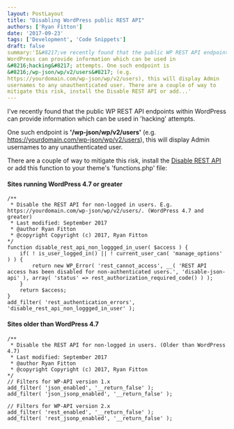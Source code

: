 ```yaml
---
layout: PostLayout
title: "Disabling WordPress public REST API"
authors: ['Ryan Fitton']
date: '2017-09-23'
tags: ['Development', 'Code Snippets']
draft: false
summary:'I&#8217;ve recently found that the public WP REST API endpoints within
WordPress can provide information which can be used in
&#8216;hacking&#8217; attempts. One such endpoint is
&#8216;/wp-json/wp/v2/users&#8217; (e.g.
https://yourdomain.com/wp-json/wp/v2/users), this will display Admin
usernames to any unauthenticated user. There are a couple of way to
mitigate this risk, install the Disable REST API or add...'
---
```


I've recently found that the public WP REST API endpoints within
WordPress can provide information which can be used in 'hacking'
attempts.

One such endpoint is **'/wp-json/wp/v2/users'** (e.g.
https://yourdomain.com/wp-json/wp/v2/users), this will display Admin
usernames to any unauthenticated user.

There are a couple of way to mitigate this risk, install the [Disable
REST API](https://wordpress.org/plugins/disable-json-api/) or add this
function to your theme's 'functions.php' file:

#### Sites running WordPress 4.7 or greater

``` language-php
/**
 * Disable the REST API for non-logged in users. E.g. https://yourdomain.com/wp-json/wp/v2/users/. (WordPress 4.7 and greater)
 * Last modified: September 2017
 * @author Ryan Fitton
 * @copyright Copyright (c) 2017, Ryan Fitton
*/
function disable_rest_api_non_loggged_in_user( $access ) {
	if( ! is_user_logged_in() || ! current_user_can( 'manage_options' ) ) {
		return new WP_Error( 'rest_cannot_access', __( 'REST API access has been disabled for non-authenticated users.', 'disable-json-api' ), array( 'status' => rest_authorization_required_code() ) );
	}
	return $access;
}
add_filter( 'rest_authentication_errors', 'disable_rest_api_non_loggged_in_user' );
```

#### Sites older than WordPress 4.7

``` language-php
/**
 * Disable the REST API for non-logged in users. (Older than WordPress 4.7)
 * Last modified: September 2017
 * @author Ryan Fitton
 * @copyright Copyright (c) 2017, Ryan Fitton
*/
// Filters for WP-API version 1.x
add_filter( 'json_enabled', '__return_false' );
add_filter( 'json_jsonp_enabled', '__return_false' );

// Filters for WP-API version 2.x
add_filter( 'rest_enabled', '__return_false' );
add_filter( 'rest_jsonp_enabled', '__return_false' );
```
